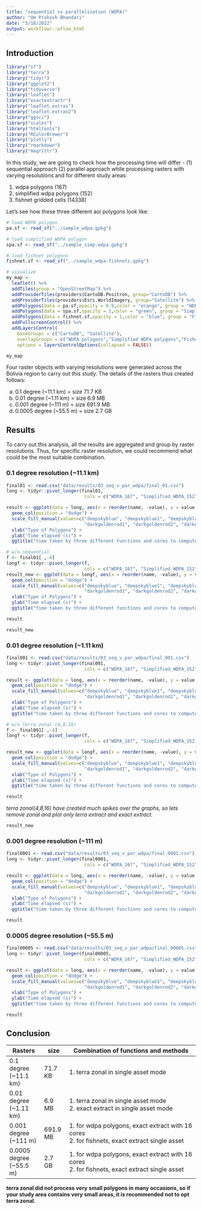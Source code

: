 ```yaml
---
title: "sequential vs parallelization (WDPA)"
author: "Om Prakash Bhandari"
date: "5/18/2022"
output: workflowr::wflow_html
---
```


## Introduction

```r

library("sf")
library("terra")
library("tidyr")
library("ggplot2")
library("tidyverse")
library("leaflet")
library("exactextractr")
library("leaflet.extras")
library("leaflet.extras2")
library("ggsci")
library("scales")
library("htmltools")
library("RColorBrewer")
library("plotly")
library("rmarkdown")
library("magrittr")
```

In this study, we are going to check how the processing time will differ - (1) sequential approach (2) parallel approach while processing rasters with varying resolutions and for different study areas:

1. wdpa polygons (167)
2. simplified wdpa polygons (152)
3. fishnet gridded cells (14338)

Let's see how these three different aoi polygons look like:

```r

# load WDPA polygon
pa.sf <- read_sf("../sample_wdpa.gpkg")

# load simplified WDPA polygon
spa.sf <- read_sf("../sample_simp-wdpa.gpkg")

# load fishnet polygons
fishnet.sf <- read_sf("../sample_wdpa-fishnets.gpkg")

# visualize
my_map <-
  leaflet() %>%
  addTiles(group = "OpenStreetMap") %>%
  addProviderTiles(providers$CartoDB.Positron, group="CartoDB") %>%
  addProviderTiles(providers$Esri.WorldImagery, group="Satellite") %>%
  addPolygons(data = pa.sf,opacity = 0.9,color = "orange", group = "WDPA polygons",label = ~htmlEscape(WDPAID),weight = 1)%>%
  addPolygons(data = spa.sf,opacity = 1,color = "green", group = "Simplified WDPA polygons",label = ~htmlEscape(WDPAID),weight = 1)%>%
  addPolygons(data = fishnet.sf,opacity = 1,color = "blue", group = "Fishnets",label = ~htmlEscape(poly_id),weight = 1)%>%
  addFullscreenControl() %>%
  addLayersControl(
    baseGroups = c("CartoDB", "Satellite"),
    overlayGroups = c("WDPA polygons","Simplified WDPA polygons","Fishnets"),
    options = layersControlOptions(collapsed = FALSE))

```

```r

my_map
```

Four raster objects with varying resolutions were generated across the Bolivia region to carry out this study.
The details of the rasters thus created follows:

a) 0.1 degree (~11.1 km) = size 71.7 KB
b) 0.01 degree (~1.11 km) = size 6.9 MB
c) 0.001 degree (~111 m) = size 691.9 MB
d) 0.0005 degree (~55.5 m) = size 2.7 GB


## Results

To carry out this analysis, all the results are aggregated and group by raster resolutions. Thus, for specific raster resolution, we could recommend what could be the most suitable combination.

### 0.1 degree resolution (~11.1 km)

```r

final01 <- read.csv("data/results/03_seq_v_par_wdpa/final_01.csv")
long <- tidyr::pivot_longer(final01,
                             cols = c("WDPA_167", "Simplified_WDPA_152", "Fishnets_14338"))

result <- ggplot(data = long, aes(x = reorder(name, -value), y = value, fill = Cores)) +
  geom_col(position = "dodge") +
  scale_fill_manual(values=c("deepskyblue", "deepskyblue1", "deepskyblue2", "deepskyblue3", "deepskyblue4",
                             "darkgoldenrod1", "darkgoldenrod2", "darkgoldenrod3", "darkgoldenrod", "darkgoldenrod4", "chartreuse", "chartreuse1", "chartreuse2", "chartreuse3", "chartreuse4")) +
  xlab("Type of Polygons") +
  ylab("Time elapsed (s)") +
  ggtitle("time taken by three different functions and cores to compute raster statistics (0.1 degree)")

# w/o sequential
f <- final01[ ,-4]
longf <- tidyr::pivot_longer(f,
                             cols = c("WDPA_167", "Simplified_WDPA_152"))
result_new <- ggplot(data = longf, aes(x = reorder(name, -value), y = value, fill = Cores)) +
  geom_col(position = "dodge") +
  scale_fill_manual(values=c("deepskyblue", "deepskyblue1", "deepskyblue2", "deepskyblue3", "deepskyblue4",
                             "darkgoldenrod1", "darkgoldenrod2", "darkgoldenrod3", "darkgoldenrod", "darkgoldenrod4", "chartreuse", "chartreuse1", "chartreuse2", "chartreuse3", "chartreuse4")) +
  xlab("Type of Polygons") +
  ylab("Time elapsed (s)") +
  ggtitle("time taken by three different functions and cores to compute raster statistics (0.1 degree)")
```

```r
result
```

```r
result_new
```

### 0.01 degree resolution (~1.11 km)

```r

final001 <- read.csv("data/results/03_seq_v_par_wdpa/final_001.csv")
long <- tidyr::pivot_longer(final001,
                             cols = c("WDPA_167", "Simplified_WDPA_152", "Fishnets_14338"))

result <- ggplot(data = long, aes(x = reorder(name, -value), y = value, fill = Cores)) +
  geom_col(position = "dodge") +
  scale_fill_manual(values=c("deepskyblue", "deepskyblue1", "deepskyblue2", "deepskyblue3", "deepskyblue4",
                             "darkgoldenrod1", "darkgoldenrod2", "darkgoldenrod3", "darkgoldenrod", "darkgoldenrod4", "chartreuse", "chartreuse1", "chartreuse2", "chartreuse3", "chartreuse4")) +
  xlab("Type of Polygons") +
  ylab("Time elapsed (s)") +
  ggtitle("time taken by three different functions and cores to compute raster statistics (0.01 degree)")

# w/o terra zonal (4,8,16)
f <- final001[ ,-4]
longf <- tidyr::pivot_longer(f,
                             cols = c("WDPA_167", "Simplified_WDPA_152"))

result_new <- ggplot(data = longf, aes(x = reorder(name, -value), y = value, fill = Cores)) +
  geom_col(position = "dodge") +
  scale_fill_manual(values=c("deepskyblue", "deepskyblue1", "deepskyblue2", "deepskyblue3", "deepskyblue4",
                             "darkgoldenrod1", "darkgoldenrod2", "darkgoldenrod3", "darkgoldenrod", "darkgoldenrod4", "chartreuse", "chartreuse1", "chartreuse2", "chartreuse3", "chartreuse4")) +
  xlab("Type of Polygons") +
  ylab("Time elapsed (s)") +
  ggtitle("time taken by three different functions and cores to compute raster statistics (0.01 degree)")
```

```r
result
```

_terra zonal(4,8,16) have created much spikes over the graphs, so lets remove zonal and plot only terra extract and exact extract._

```r
result_new
```


### 0.001 degree resolution (~111 m)

```r

final0001 <- read.csv("data/results/03_seq_v_par_wdpa/final_0001.csv")
long <- tidyr::pivot_longer(final0001,
                             cols = c("WDPA_167", "Simplified_WDPA_152", "Fishnets_14338"))

result <- ggplot(data = long, aes(x = reorder(name, -value), y = value, fill = Cores)) +
  geom_col(position = "dodge") +
  scale_fill_manual(values=c("deepskyblue", "deepskyblue1", "deepskyblue2", "deepskyblue3", "deepskyblue4",
                             "darkgoldenrod1", "darkgoldenrod2", "darkgoldenrod3", "darkgoldenrod", "darkgoldenrod4")) +
  xlab("Type of Polygons") +
  ylab("Time elapsed (s)") +
  ggtitle("time taken by three different functions and cores to compute raster statistics (0.001 degree)")
```

```r
result
```


### 0.0005 degree resolution (~55.5 m)

```r

final00005 <- read.csv("data/results/03_seq_v_par_wdpa/final_00005.csv")
long <- tidyr::pivot_longer(final00005,
                             cols = c("WDPA_167", "Simplified_WDPA_152", "Fishnets_14338"))

result <- ggplot(data = long, aes(x = reorder(name, -value), y = value, fill = Cores)) +
  geom_col(position = "dodge") +
  scale_fill_manual(values=c("deepskyblue", "deepskyblue1", "deepskyblue2", "deepskyblue3", "deepskyblue4",
                             "darkgoldenrod1", "darkgoldenrod2", "darkgoldenrod3", "darkgoldenrod", "darkgoldenrod4")) +
  xlab("Type of Polygons") +
  ylab("Time elapsed (s)") +
  ggtitle("time taken by three different functions and cores to compute raster statistics (0.0005 degree)")
```

```r
result
```



## Conclusion

|**Rasters**|**size**|**Combination of functions and methods**|
|-----------|--------|----------------------------------------|
|0.1 degree (~11.1 km) |71.7 KB|1. terra zonal in single asset mode|
|0.01 degree (~1.11 km) |6.9 MB|1. terra zonal in single asset mode </br> 2. exact extract in single asset mode|
|0.001 degree (~111 m)|691.9 MB|1. for wdpa polygons, exact extract with 16 cores </br> 2. for fishnets, exact extract single asset|
|0.0005 degree (~55.5 m)|2.7 GB|1. for wdpa polygons, exact extract with 16 cores </br> 2. for fishnets, exact extract single asset|

**terra zonal did not process very small polygons in many occasions, so if your study area contains very small areas, it is recommended not to opt terra zonal.**

